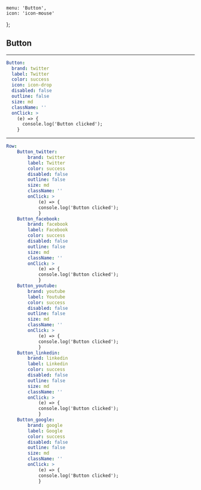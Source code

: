     menu: 'Button',
    icon: 'icon-mouse'
};

## Button

---

```yml
Button:
  brand: twitter
  label: Twitter
  color: success
  icon: icon-drop
  disabled: false
  outline: false
  size: md
  className: ''
  onClick: >
    (e) => {
      console.log('Button clicked');
    }
```

---

```yml ui
Row:
    Button_twitter:
        brand: twitter
        label: Twitter
        color: success
        disabled: false
        outline: false
        size: md
        className: ''
        onClick: >
            (e) => {
            console.log('Button clicked');
            }
    Button_facebook:
        brand: facebook
        label: Facebook
        color: success
        disabled: false
        outline: false
        size: md
        className: ''
        onClick: >
            (e) => {
            console.log('Button clicked');
            }
    Button_youtube:
        brand: youtube
        label: Youtube
        color: success
        disabled: false
        outline: false
        size: md
        className: ''
        onClick: >
            (e) => {
            console.log('Button clicked');
            }
    Button_linkedin:
        brand: linkedin
        label: Linkedin
        color: success
        disabled: false
        outline: false
        size: md
        className: ''
        onClick: >
            (e) => {
            console.log('Button clicked');
            }
    Button_google:
        brand: google
        label: Google
        color: success
        disabled: false
        outline: false
        size: md
        className: ''
        onClick: >
            (e) => {
            console.log('Button clicked');
            }
```
